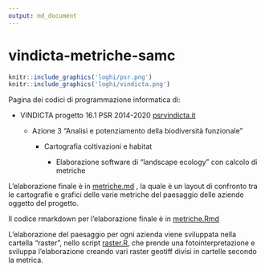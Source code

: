 ```yaml
---
output: md_document
---
```


# vindicta-metriche-samc

```r
knitr::include_graphics('loghi/psr.png')
knitr::include_graphics('loghi/vindicta.png')
```

Pagina dei codici di programmazione informatica di:

-   VINDICTA progetto 16.1 PSR 2014-2020 [psrvindicta.it](https://www.psrvindicta.it/)

    -   Azione 3 "Analisi e potenziamento della biodiversità funzionale"

        -   Cartografia coltivazioni e habitat

            -   Elaborazione software di "landscape ecology" con calcolo di metriche

L'elaborazione finale è in [metriche.md](metriche.md) , la quale è un layout di confronto tra le cartografie e grafici delle varie metriche del paesaggio delle aziende oggetto del progetto.

Il codice rmarkdown per l'elaborazione finale è in [metriche.Rmd](metriche.Rmd)

L'elaborazione del paesaggio per ogni azienda viene sviluppata nella cartella "raster", nello script [raster.R](cartografia/raster/raster.R), che prende una fotointerpretazione e sviluppa l'elaborazione creando vari raster geotiff divisi in cartelle secondo la metrica.
